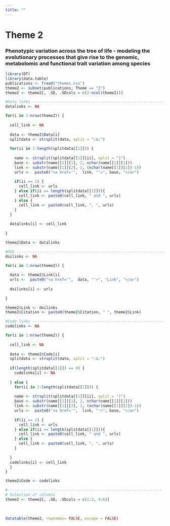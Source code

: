 ```yaml
---
title: ""
---
```


# Theme 2

### Phenotypic variation across the tree of life - modeling the evolutionary processes that give rise to the genomic, metabolomic and functional trait variation among species

```r
library(DT)
library(data.table)
publications <- fread("themes.csv")
theme2 <- subset(publications, Theme == "2")
theme2 <- theme2[, .SD, .SDcols = c(2:ncol(theme2))]

#Data links ------------------------------------------------------------------------
datalinks <- NA

for(i in 1:nrow(theme2)) {
  
  cell_link <- NA
  
  data <- theme2$Data[i]
  splitdata <- strsplit(data, split = ":&:")
  
  for(ii in 1:length(splitdata[[1]])) {
    
    name <- strsplit(splitdata[[1]][ii], split = "]")
    base <- substr(name[[1]][1], 2, nchar(name[[1]][1]))
    link <- substr(name[[1]][2], 2, (nchar(name[[1]][2])-1))
    urls <-  paste0("<a href='",  link, "'>", base, "</a>")
    
    if(ii == 1) {
      cell_link <- urls
    } else if(ii == length(splitdata[[1]])){
      cell_link <- paste0(cell_link, " and ", urls)
    } else {
      cell_link <- paste0(cell_link, ", ", urls)
    }
  }
  
  datalinks[i] <- cell_link
  
}

theme2$Data <- datalinks

#DOI -------------------------------------------------------------------------------
doilinks <- NA

for(i in 1:nrow(theme2)) {
  
  data <- theme2$Link[i]
  urls <-  paste0("<a href='",  data, "'>", "Link", "</a>")
  
  doilinks[i] <- urls
  
}

theme2$Link <- doilinks
theme2$Citation <- paste0(theme2$Citation, " ", theme2$Link)

#Code links ------------------------------------------------------------------------
codelinks <- NA

for(i in 1:nrow(theme2)) {
  
  cell_link <- NA
  
  data <- theme2$Code[i]
  splitdata <- strsplit(data, split = ":&:")
  
  if(length(splitdata[[1]]) == 0) {
    codelinks[i] <- NA
    
  } else {
    for(ii in 1:length(splitdata[[1]])) {
      
    name <- strsplit(splitdata[[1]][ii], split = "]")
    base <- substr(name[[1]][1], 2, nchar(name[[1]][1]))
    link <- substr(name[[1]][2], 2, (nchar(name[[1]][2])-1))
    urls <-  paste0("<a href='",  link, "'>", base, "</a>")
    
    if(ii == 1) {
      cell_link <- urls
    } else if(ii == length(splitdata[[1]])){
      cell_link <- paste0(cell_link, " and ", urls)
    } else {
      cell_link <- paste0(cell_link, ", ", urls)
    }
    
  }
  codelinks[i] <- cell_link
  }
}

theme2$Code <- codelinks

#--------------------------------------------------------------------
# Selection of columns
theme2 <- theme2[, .SD, .SDcols = c(1:2, 4:6)]
```

<br>

```r
datatable(theme2, rownames= FALSE, escape = FALSE)
```
